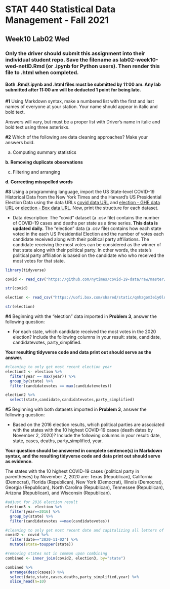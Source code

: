 # STAT 440 Statistical Data Management - Fall 2021
## Week10 Lab02 Wed
### Only the driver should submit this assignment into their individual student repo. Save the filename as lab02-week10-wed-netID.Rmd (or .ipynb for Python users). Then render this file to .html when completed. 
#### Both .Rmd/.ipynb and .html files must be submitted by 11:00 am. Any lab submitted after 11:00 am will be deducted 1 point for being late.

**#1** Using Markdown syntax, make a numbered list with the first and last names of everyone at your station. Your name should appear in italic and bold text.

Answers will vary, but must be a proper list with Driver's name in italic and bold text using three asterisks.

**#2** Which of the following are data cleaning approaches? Make your answers bold.

a. Computing summary statistics

**b. Removing duplicate observations**

c. Filtering and arranging

**d. Correcting misspelled words**

**#3** Using a programming language, import the US State-level COVID-19 Historical Data from the New York Times and the Harvard's US Presidential Election Data using the data URLs [covid data URL](https://github.com/nytimes/covid-19-data/raw/master/us-states.csv) and [election - GHE data URL](https://github-dev.cs.illinois.edu/stat440-fa21/stat440-fa21-course-content/raw/master/data/us-presidential-election-data.csv) or [election - Box data URL](https://uofi.box.com/shared/static/qmhzgom3e1y0lnqd720rnbhp34xyfd6d.csv). Now, print the structure for each dataset.

- Data description: The "covid" dataset (a .csv file) contains the number of COVID-19 cases and deaths per state as a time series. **This data is updated daily.** The "election" data (a .csv file) contains how each state voted in the each US Presidential Election and the number of votes each candidate received along with their political party affiliations. The candidate receiving the most votes can be considered as the winner of that state along with their political party. In other words, the state's political party affiliation is based on the candidate who who received the most votes for that state.

```r
library(tidyverse)

covid <- read_csv("https://github.com/nytimes/covid-19-data/raw/master/us-states.csv")

str(covid)

election <- read_csv("https://uofi.box.com/shared/static/qmhzgom3e1y0lnqd720rnbhp34xyfd6d.csv")

str(election)
```

**#4** Beginning with the "election" data imported in **Problem 3**, answer the following question:

- For each state, which candidate received the most votes in the 2020 election? Include the following columns in your result: state, candidate, candidatevotes, party_simplified.

**Your resulting tidyverse code and data print out should serve as the answer.**

```r
#cleaning to only get most recent election year
election2 <- election %>% 
  filter(year == max(year)) %>%
  group_by(state) %>% 
  filter(candidatevotes == max(candidatevotes))

election2 %>%
  select(state,candidate,candidatevotes,party_simplified)
```

**#5** Beginning with both datasets imported in **Problem 3**, answer the following question:

- Based on the 2016 election results, which political parties are associated with the states with the 10 highest COVID-19 cases (death dates by November 2, 2020)? Include the following columns in your result: date, state, cases, deaths, party_simplified, year.

**Your question should be answered in complete sentence(s) in Markdown syntax, and the resulting tidyverse code and data print out should serve as evidence.**

The states with the 10 highest COVID-19 cases (political party in parentheses) by November 2, 2020 are: Texas (Republican), California (Democrat), Florida (Republican), New York (Democrat), Illinois (Democrat), Georgia (Republican), North Carolina (Republican), Tennessee (Republican), Arizona (Republican), and Wisconsin (Republican).

```r
#adjust for 2016 election result
election3 <- election %>% 
  filter(year==2016) %>%
  group_by(state) %>% 
  filter(candidatevotes ==max(candidatevotes))

#cleaning to only get most recent date and capitalizing all letters of state name
covid2 <- covid %>% 
  filter(date=="2020-11-02") %>%
  mutate(state=toupper(state))

#removing states not in common upon combining
combined <- inner_join(covid2, election3, by="state")

combined %>%
  arrange(desc(cases)) %>%
  select(date,state,cases,deaths,party_simplified,year) %>%
  slice_head(n=10)
```